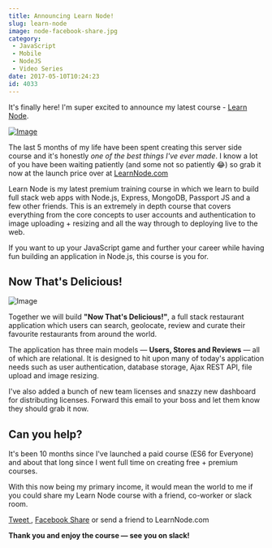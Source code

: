 ```yaml
---
title: Announcing Learn Node!
slug: learn-node
image: node-facebook-share.jpg
category:
 - JavaScript
 - Mobile
 - NodeJS
 - Video Series
date: 2017-05-10T10:24:23
id: 4033
---
```


It's finally here! I'm super excited to announce my latest course - <a href="https://LearnNode.com?utm_source=wesboscom&utm_medium=blog&utm_campaign=launchpost">Learn Node</a>.

<a href="https://LearnNode.com?utm_source=wesboscom&utm_medium=blog&utm_campaign=launchpost"><img src="embeddable_25262a7f-5471-4dbb-8e88-c4d64a41f218.jpg" alt="Image" /></a>

The last 5 months of my life have been spent creating this server side course and it's honestly <em>one of the best things I've ever made</em>. I know a lot of you have been waiting patiently (and some not so patiently 😂) so grab it now at the launch price over at <a href="https://LearnNode.com?utm_source=wesboscom&utm_medium=blog&utm_campaign=launchpost">LearnNode.com</a>

Learn Node is my latest premium training course in which we learn to build full stack web apps with Node.js, Express, MongoDB, Passport JS and a few other friends. This is an extremely in depth course that covers everything from the core concepts to user accounts and authentication to image uploading + resizing and all the way through to deploying live to the web.

If you want to up your JavaScript game and further your career while having fun building an application in Node.js, this course is you for.

<h2>Now That's Delicious!</h2>

<img src="f9c4858c-c7da-4fcd-9336-2007421bc4cb.gif" alt="Image" />

Together we will build **"Now That's Delicious!"**, a full stack restaurant application which users can search, geolocate, review and curate their favourite restaurants from around the world.

The application has three main models — **Users, Stores and Reviews** — all of which are relational. It is designed to hit upon many of today's application needs such as user authentication, database storage, Ajax REST API, file upload and image resizing.

I've also added a bunch of new team licenses and snazzy new dashboard for distributing licenses. Forward this email to your boss and let them know they should grab it now.

<h2>Can you help?</h2>

It's been 10 months since I've launched a paid course (ES6 for Everyone) and about that long since I went full time on creating free + premium courses.

With this now being my primary income, it would mean the world to me if you could share my Learn Node course with a friend, co-worker or slack room.

<a href="https://twitter.com/home?status=Learn%20Node%20is%20a%20new%20course%20from%20%40wesbos%20on%20Node.js,%20Express,%20MongoDB%20and%20friends.%20Check%20it%20out!%20%E2%86%92%20https%3A//LearnNode.com">Tweet </a>, <a href="https://www.facebook.com/sharer/sharer.php?u=https%3A%2F%2FLearnNode.com">Facebook Share</a> or send a friend to LearnNode.com

**Thank you and enjoy the course — see you on slack!**